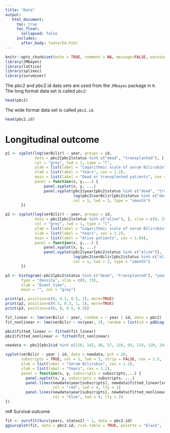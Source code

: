 ```yaml
---
title: "Data"
output: 
   html_document:
     toc: true
     toc_float:
       collapsed: false
     includes:
       after_body: footerEA.html
---
```


```r
knitr::opts_chunk$set(echo = TRUE, comment = NA, message=FALSE, warning=FALSE)
library(JMbayes)
library(lattice)
library(splines)
library(survminer)
```

The pbc2 and pbc2.id data sets are used from the <code>JMbayes</code> package in <code>R</code>. 
The long format data set is called <code>pbc2</code>: 
```r
head(pbc2)
```

The wide format data set is called <code>pbc2.id</code>. 
```r
head(pbc2.id)
```

# Longitudinal outcome

```r
p1 <- xyplot(log(serBilir) ~ year, groups = id, 
             data = pbc2[pbc2$status %in% c("dead", "transplanted"), ], xlim = c(0, 15),
             col = "grey", lwd = 1, type = "l",
             ylab = list(label = "Logarithmic scale of serum Bilirubin", cex = 1.2), 
             xlab = list(label = "Years", cex = 1.2),
             main = list(label = "Dead or transplanted patients", cex = 1.04),
             panel = function(x, y,...) {
                 panel.xyplot(x, y, ...)
                 panel.xyplot(pbc2$year[pbc2$status %in% c("dead", "transplanted")], 
                              log(pbc2$serBilir[pbc2$status %in% c("dead", "transplanted")]), 
                              col = 1, lwd = 3, type = "smooth")
       })

p2 <- xyplot(log(serBilir) ~ year, groups = id, 
             data = pbc2[pbc2$status %in% c("alive"), ], xlim = c(0, 15),
             col = "grey", lwd = 1, type = "l",
             ylab = list(label = "Logarithmic scale of serum Bilirubin", cex = 1.2), 
             xlab = list(label = "Years", cex = 1.2),
             main = list(label = "Alive patients", cex = 1.04),
             panel = function(x, y,...) {
                 panel.xyplot(x, y, ...)
                 panel.xyplot(pbc2$year[pbc2$status %in% c("alive")], 
                              log(pbc2$serBilir[pbc2$status %in% c("alive")]), 
                              col = 1, lwd = 3, type = "smooth")
       })

p3 <- histogram(~pbc2[pbc2$status %in% c("dead", "transplanted"), "years"], data = pbc2,
       type = "density", xlim = c(0, 15), 
       xlab = "Event time",
       main = "", col = "grey")

print(p1, position=c(0, 0.3, 0.5, 1), more=TRUE)
print(p2, position=c(0.5, 0.3, 1, 1), more=TRUE)
print(p3, position=c(0, 0, 0.5, 0.3))

```


```r
fit_linear <- lme(serBilir ~ year, random = ~ year | id, data = pbc2)
fit_nonlinear <- lme(serBilir ~ ns(year, 3), random = list(id = pdDiag(form = ~ ns(year, 3))), data = pbc2)

pbc2$fitted_linear <- fitted(fit_linear)
pbc2$fitted_nonlinear <- fitted(fit_nonlinear)

newdata <- pbc2[pbc2$id %in% c(128, 142, 46, 57, 216, 93, 114, 120, 294), ]

xyplot(serBilir ~ year | id, data = newdata, pch = 20, 
       subscripts = TRUE, col = 1, lwd = 3, strip = FALSE, cex = 1.5,
       ylab = list(label = "Serum Bilirubin", cex = 1.2),
       xlab = list(label = "Years", cex = 1.2),
       panel = function(x, y, subscripts = subscripts,...) {
         panel.xyplot(x, y, subscripts = subscripts, ...)
         panel.lines(newdata$year[subscripts], newdata$fitted_linear[subscripts], 
                     col = "red", lwd = 4, lty = 1)
         panel.lines(newdata$year[subscripts], newdata$fitted_nonlinear[subscripts], 
                     col = "blue", lwd = 4, lty = 2)
})
```

re# Survival outcome

```r
fit <- survfit(Surv(years, status2) ~ 1, data = pbc2.id)
ggsurvplot(fit, data = pbc2.id, risk.table = TRUE, palette = "black", legend = "none")
```


